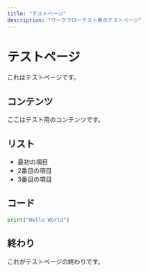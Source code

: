 ```yaml
---
title: "テストページ"
description: "ワークフローテスト用のテストページ"
---
```


# テストページ

これはテストページです。

## コンテンツ

ここはテスト用のコンテンツです。

## リスト

- 最初の項目
- 2番目の項目
- 3番目の項目

## コード

```python
print("Hello World")
```

## 終わり

これがテストページの終わりです。